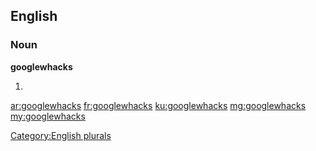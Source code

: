 ==English==

===Noun===
'''googlewhacks'''

# {{plural of|[[googlewhack]]}}

[[Category:English plurals]]

[[ar:googlewhacks]]
[[fr:googlewhacks]]
[[ku:googlewhacks]]
[[mg:googlewhacks]]
[[my:googlewhacks]]